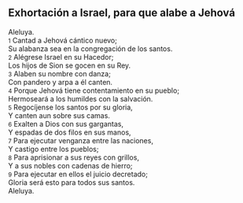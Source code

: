 == Exhortación a Israel, para que alabe a Jehová ==

Aleluya.<br>
{{anchor|1}} <small>1</small> Cantad a Jehová cántico nuevo;<br>
Su alabanza sea en la congregación de los santos.<br>
{{anchor|2}} <small>2</small> Alégrese Israel en su Hacedor;<br>
Los hijos de Sion se gocen en su Rey.<br>
{{anchor|3}} <small>3</small> Alaben su nombre con danza;<br>
Con pandero y arpa a él canten.<br>
{{anchor|4}} <small>4</small> Porque Jehová tiene contentamiento en su pueblo;<br>
Hermoseará a los humildes con la salvación.<br>
{{anchor|5}} <small>5</small> Regocíjense los santos por su gloria,<br>
Y canten aun sobre sus camas.<br>
{{anchor|6}} <small>6</small> Exalten a Dios con sus gargantas,<br>
Y espadas de dos filos en sus manos,<br>
{{anchor|7}} <small>7</small> Para ejecutar venganza entre las naciones,<br>
Y castigo entre los pueblos;<br>
{{anchor|8}} <small>8</small> Para aprisionar a sus reyes con grillos,<br>
Y a sus nobles con cadenas de hierro;<br>
{{anchor|9}} <small>9</small> Para ejecutar en ellos el juicio decretado;<br>
Gloria será esto para todos sus santos.<br>
Aleluya.<br>

